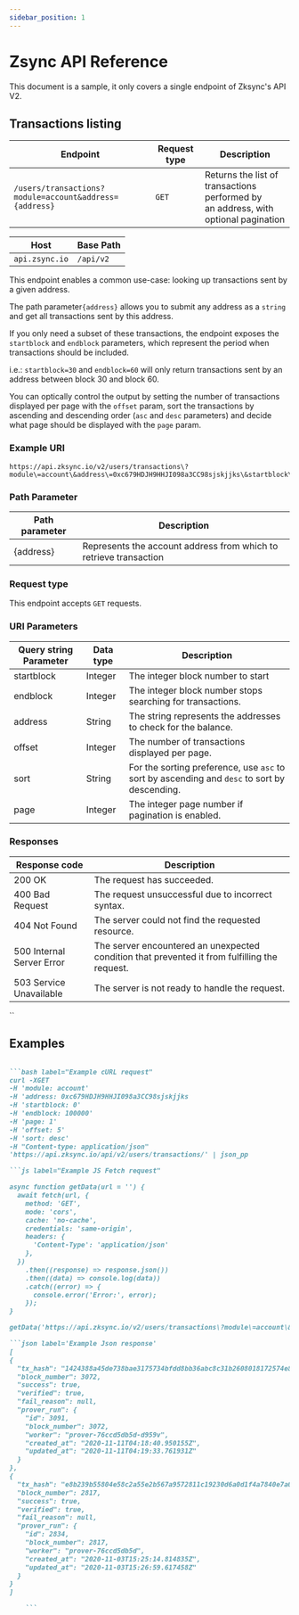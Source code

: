 ```yaml
---
sidebar_position: 1
---
```


# Zsync API Reference


This document is a sample, it only covers a single endpoint of Zksync's API V2.



## Transactions listing

| Endpoint     |Request type | Description    |
|--------------|------------|----|
| `/users/transactions?module=account&address={address}` |`GET`| Returns the list of transactions performed by <br/> an address, with optional pagination |

| Host     | Base Path    |
|--------------|----------------|
| `api.zsync.io` | `/api/v2`   |

This endpoint enables  a common use-case: looking up transactions sent by a given address. 

The path parameter`{address}` allows you to submit any address as a `string` and get all transactions sent by this address. 

If you only need a subset of these transactions, the endpoint exposes the `startblock` and `endblock` parameters, which represent the period when transactions should be included.

i.e.: `startblock=30` and `endblock=60` will only return transactions sent by an address between block 30 and block 60.

You can optically control the output by setting the number of transactions displayed per page with  the `offset` param, sort the transactions by ascending and descending order (`asc` and `desc` parameters) and decide what page should be displayed with the `page` param. 



### Example URI

```
https://api.zksync.io/v2/users/transactions\?module\=account\&address\=0xc679HDJH9HHJI098a3CC98sjskjjks\&startblock\=0\&endblock\=100000\&page\=1\&offset\=5\&sort\=desc'
 ```

### Path Parameter

| Path parameter | Description                                                       |
|----------------|-------------------------------------------------------------------|
| {address}      | Represents the account address from which to retrieve transaction |

### Request type

This endpoint accepts `GET` requests.

### URI Parameters

| Query string Parameter  | Data type | Description                                                                              |
|------------|-----------|------------------------------------------------------------------------------------------|
| startblock | Integer   | The integer block number to start                                                        |
| endblock   | Integer   | The integer block number stops searching for transactions.                               |
| address    | String    | The string represents the addresses to check for the balance.                            |
| offset     | Integer   | The number of transactions displayed per page.                                           |
| sort       | String    | For the sorting preference, use `asc` to sort by ascending and `desc` to sort by descending. |
| page       | Integer   | The integer page number if pagination is enabled.                                        |

### Responses

| Response code               | Description                                                                                   |
|-----------------------------|-----------------------------------------------------------------------------------------------|
| 200 OK                    | The request has succeeded.                                                                    |
| 400 Bad Request           | The request unsuccessful due to incorrect syntax.                    |
| 404 Not Found             | The server could not find the requested resource.                                              |
| 500 Internal Server Error | The server encountered an unexpected condition that prevented it from fulfilling the request. |
| 503 Service Unavailable   | The server is not ready to handle the request.                                                |


``
## Examples

```md codetabs

```bash label="Example cURL request"
curl -XGET 
-H 'module: account' 
-H 'address: 0xc679HDJH9HHJI098a3CC98sjskjjks 
-H 'startblock: 0' 
-H 'endblock: 100000' 
-H 'page: 1' 
-H 'offset: 5' 
-H 'sort: desc' 
-H "Content-type: application/json" 
'https://api.zksync.io/api/v2/users/transactions/' | json_pp 

```js label="Example JS Fetch request"

async function getData(url = '') {
  await fetch(url, {
    method: 'GET',
    mode: 'cors',
    cache: 'no-cache',
    credentials: 'same-origin',
    headers: {
      'Content-Type': 'application/json'
    },
  })
    .then((response) => response.json())
    .then((data) => console.log(data))
    .catch((error) => {
      console.error('Error:', error);
    });
}

getData('https://api.zksync.io/v2/users/transactions\?module\=account\&address\=0xc679HDJH9HHJI098a3CC98sjskjjks\&startblock\=0\&endblock\=100000\&page\=1\&offset\=5\&sort\=desc');

```json label='Example Json response'
[
{
  "tx_hash": "1424388a45de738bae3175734bfdd8bb36abc8c31b2608018172574e8b7e38e2",
  "block_number": 3072,
  "success": true,
  "verified": true,
  "fail_reason": null,
  "prover_run": {
    "id": 3091,
    "block_number": 3072,
    "worker": "prover-76ccd5db5d-d959v",
    "created_at": "2020-11-11T04:18:40.950155Z",
    "updated_at": "2020-11-11T04:19:33.761931Z"
  }
},
{
  "tx_hash": "e8b239b55804e58c2a55e2b567a9572811c19230d6a0d1f4a7840e7a0952b33d",
  "block_number": 2817,
  "success": true,
  "verified": true,
  "fail_reason": null,
  "prover_run": {
    "id": 2834,
    "block_number": 2817,
    "worker": "prover-76ccd5db5d",
    "created_at": "2020-11-03T15:25:14.814835Z",
    "updated_at": "2020-11-03T15:26:59.617458Z"
  }
}
]

    ```
